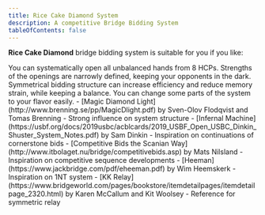 ```yaml
---
title: Rice Cake Diamond System
description: A competitive Bridge Bidding System
tableOfContents: false
---
```



<b>Rice Cake Diamond</b> bridge bidding system is suitable for you if you like:

<CardGrid>
    <Card title="Frequent Opening" icon="rocket">
        You can systematically open all unbalanced hands from 8 HCPs.
    </Card>
    <Card title="Competitive Bridge" icon="star">
        Strengths of the openings are narrowly defined, keeping your opponents in the dark.
    </Card>
    <Card title="Symmetry" icon="open-book">
        Symmetrical bidding structure can increase efficiency and reduce memory strain, while keeping a balance.
    </Card>
    <Card title="Modular Approaches" icon="puzzle">
        You can change some parts of the system to your flavor easily.
    </Card>
</CardGrid>

<Card title="Notable references used in the system:" icon="document">
- [Magic Diamond Light](http://www.brenning.se/pp/MagicDlight.pdf) by Sven-Olov Flodqvist and Tomas Brenning
    - Strong influence on system structure
- [Infernal Machine](https://usbf.org/docs/2019usbc/acblcards/2019_USBF_Open_USBC_Dinkin_Shuster_System_Notes.pdf) by Sam Dinkin
    - Inspiration on continuations of cornerstone bids
- [Competitive Bids the Scanian Way](http://www.itbolaget.nu/bridge/competitivebids.asp) by Mats Nilsland
    - Inspiration on competitive sequence developments
- [Heeman](https://www.jackbridge.com/pdf/eheeman.pdf) by Wim Heemskerk
    - Inspiration on 1NT system
- [KK Relay](https://www.bridgeworld.com/pages/bookstore/itemdetailpages/itemdetailpage_2320.html) by Karen McCallum and Kit Woolsey
    - Reference for symmetric relay
</Card>